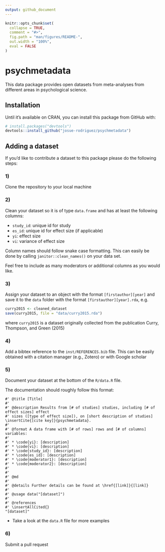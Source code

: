 ```yaml
---
output: github_document
---
```


<!-- README.md is generated from README.Rmd. Please edit that file -->

```r
knitr::opts_chunk$set(
  collapse = TRUE,
  comment = "#>",
  fig.path = "man/figures/README-",
  out.width = "100%",
  eval = FALSE
)
```

# psychmetadata

<!-- badges: start -->
<!-- badges: end -->

This data package provides open datasets from meta-analyses from different areas in psychological science. 

##  Installation

<!-- You can install the released version of glaxo from [CRAN](https://CRAN.R-project.org) with: -->

<!-- ``` r -->
<!-- install.packages("glaxo") -->
<!-- ``` -->

Until it's available on CRAN, you can install this package from GitHub with:

``` r
# install.packages("devtools")
devtools::install_github("josue-rodriguez/psychmetadata")
```

## Adding a dataset
If you'd like to contribute a dataset to this package please do the following steps:

### 1)

Clone the repository to your local machine

### 2)

Clean your dataset so it is of type `data.frame` and has at least the following columns:

- `study_id`: unique id for study 
- `es_id`: unique id for effect size (if applicable)
- `yi`: effect size
- `vi`: variance of effect size

Column names should follow snake case formatting. This can easily be done by calling `janitor::clean_names()` on your data set. 

Feel free to include as many moderators or additional columns as you would like.


### 3)
Assign your dataset to an object with the format `[firstauthor][year]` and save it to the `data` folder with the format `[firstauthor][year].rda`, e.g.

```r
curry2015 <- cleaned_dataset
save(curry2015, file = "data/curry2015.rda")
```

where `curry2015` is a dataset originally collected from the publication Curry, Thompson, and Green (2015)

### 4)
Add a bibtex reference to the `inst/REFERENCES.bib` file. This can be easily obtained with a citation manager (e.g., Zotero) or with Google scholar 

### 5)
Document your dataset at the bottom of the `R/data.R` file. 

The documentation should roughly follow this format:

```
#' @title [Title]
#'
#' @description Results from [# of studies] studies, including [# of effect sizes] effect 
#' sizes ([type of effect size]), on [short description of studies] \insertCite{[cite key]}{psychmetadata}.
#'
#' @format A data frame with [# of rows] rows and [# of columns] variables:
#'
#' * \code{yi}: [description]
#' * \code{vi}: [description]
#' * \code{study_id}: [description]
#' * \code{es_id}: [description]
#' * \code{moderator1}: [description]
#' * \code{moderator2}: [description]
#'
#'
#' @md
#'
#' @details Further details can be found at \href{[link]}{[link]}
#'
#' @usage data("[dataset]")
#'
#' @references
#' \insertAllCited{}
"[dataset]"
```

- Take a look at the `data.R` file for more examples

### 6)
Submit a pull request


